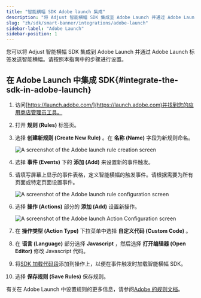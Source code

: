 ```yaml
---
title: "智能横幅 SDK Adobe launch 集成"
description: "将 Adjust 智能横幅 SDK 集成至 Adobe Launch 并通过 Adobe Launch 标签发送智能横幅。"
slug: "zh/sdk/smart-banner/integrations/adobe-launch"
sidebar-label: "Adobe Launch"
sidebar-position: 1
---
```


您可以将 Adjust 智能横幅 SDK 集成到 Adobe Launch 并通过 Adobe Launch 标签发送智能横幅。请按照本指南中的步骤进行设置。

## 在 Adobe Launch 中集成 SDK{#integrate-the-sdk-in-adobe-launch}

1. 访问[https://launch.adobe.com/](https://launch.adobe.com)并找到您的应用商店管理员工具。

2. 打开 **规则 \(Rules\)** 标签页。

3. 选择 **创建新规则 \(Create New Rule\)** 。在 **名称 \(Name\)** 字段为新规则命名。

   ![A screenshot of the Adobe launch rule creation screen](@images/smart-banner-sdk/adobe-launch/1-create-rule.png)

4. 选择 **事件 \(Events\)** 下的 **添加 \(Add\)** 来设置新的事件触发。

5. 请填写屏幕上显示的事件表格，定义智能横幅的触发事件。请根据需要为所有页面或特定页面设置事件。

   ![A screenshot of the Adobe launch rule configuration screen](@images/smart-banner-sdk/adobe-launch/2-trigger-event.png)

6. 选择 **操作 \(Actions\)** 部分的 **添加 \(Add\)** 设置新操作。

   ![A screenshot of the Adobe launch Action Configuration screen](@images/smart-banner-sdk/adobe-launch/3-action-setup.png)

7. 在 **操作类型 \(Action Type\)** 下拉菜单中选择 **自定义代码 \(Custom Code\)** 。

8. 在 **语言 \(Language\)** 部分选择 **Javascript** ，然后选择 **打开编辑器 \(Open Editor\)** 修改 Javascript 代码。

9. 将[SDK 加载代码段](/zh/sdk/smart-banner#using-a-cdn)添加到操作上，以便在事件触发时加载智能横幅 SDK。

10.   选择 **保存规则 \(Save Rules\)** 保存规则。

有关在 Adobe Launch 中设置规则的更多信息，请参阅[Adobe 的规则文档](https://experienceleague.adobe.com/docs/experience-platform/tags/ui/rules.html)。
